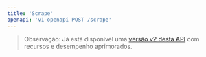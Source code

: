 ```yaml
---
title: 'Scrape'
openapi: 'v1-openapi POST /scrape'
---
```


> Observação: Já está disponível uma [versão v2 desta API](/pt-BR/api-reference/endpoint/scrape) com recursos e desempenho aprimorados.